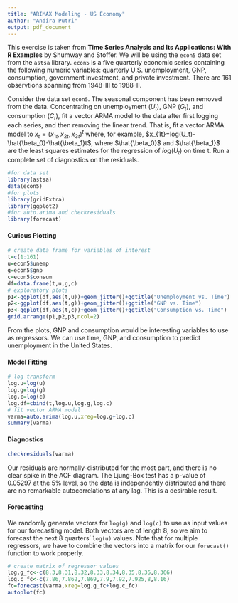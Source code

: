 ---
title: "ARIMAX Modeling - US Economy"
author: "Andira Putri"
output: pdf_document
---

This exercise is taken from **Time Series Analysis and Its Applications: With R Examples** by Shumway and Stoffer. We will be using the `econ5` data set from the `astsa` library. `econ5` is a five quarterly economic series containing the following numeric variables: quarterly U.S. unemployment, GNP, consumption, government investment, and private investment. There are 161 observtions spanning from 1948-III to 1988-II.

Consider the data set `econ5`. The seasonal component has been removed from the data. Concentrating on unemployment $(U_t)$, GNP $(G_t)$, and consumption $(C_t)$, fit a vector ARMA model to the data after first logging each series, and then removing the linear trend. That is, fit a vector ARMA model to $x_t=(x_{1t},x_{2t},x_{3t})^t$ where, for example, $x_{1t}=log(U_t)-\hat{\beta_0}-\hat{\beta_1}t$, where $\hat{\beta_0}$ and $\hat{\beta_1}$ are the least squares estimates for the regression of $log(U_t)$ on time t. Run a complete set of diagnostics on the residuals.

```{r,include=FALSE}
#for data set
library(astsa)
data(econ5)
#for plots
library(gridExtra)
library(ggplot2)
#for auto.arima and checkresiduals
library(forecast)
```

#### Curious Plotting

```{r,echo=FALSE}
# create data frame for variables of interest
t=c(1:161)
u=econ5$unemp
g=econ5$gnp
c=econ5$consum
df=data.frame(t,u,g,c)
# exploratory plots
p1<-ggplot(df,aes(t,u))+geom_jitter()+ggtitle("Unemployment vs. Time")
p2<-ggplot(df,aes(t,g))+geom_jitter()+ggtitle("GNP vs. Time")
p3<-ggplot(df,aes(t,c))+geom_jitter()+ggtitle("Consumption vs. Time")
grid.arrange(p1,p2,p3,ncol=2)
```

From the plots, GNP and consumption would be interesting variables to use as regressors. We can use time, GNP, and consumption to predict unemployment in the United States.

#### Model Fitting

```{r}
# log transform
log.u=log(u)
log.g=log(g)
log.c=log(c)
log.df=cbind(t,log.u,log.g,log.c)
# fit vector ARMA model
varma=auto.arima(log.u,xreg=log.g+log.c)
summary(varma)
```

#### Diagnostics

```{r,echo=FALSE}
checkresiduals(varma)
```

Our residuals are normally-distributed for the most part, and there is no clear spike in the ACF diagram. The Ljung-Box test has a p-value of 0.05297 at the 5% level, so the data is independently distributed and there are no remarkable autocorrelations at any lag. This is a desirable result.

#### Forecasting

We randomly generate vectors for `log(g)` and `log(c)` to use as input values for our forecasting model. Both vectors are of length 8, so we aim to forecast the next 8 quarters' `log(u)` values. Note that for multiple regressors, we have to combine the vectors into a matrix for our `forecast()` function to work properly.

```{r,echo=FALSE}
# create matrix of regressor values
log.g_fc<-c(8.3,8.31,8.32,8.33,8.34,8.35,8.36,8.366)
log.c_fc<-c(7.86,7.862,7.869,7.9,7.92,7.925,8,8.16)
fc=forecast(varma,xreg=log.g_fc+log.c_fc)
autoplot(fc)
```